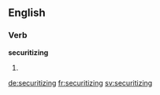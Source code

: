 ==English==

===Verb===
'''securitizing'''

# {{present participle of|securitize}}

[[de:securitizing]]
[[fr:securitizing]]
[[sv:securitizing]]